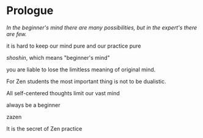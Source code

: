 # Prologue

_In the beginner's mind there are many possibilities, but in the expert's there are few._

it is hard to keep our mind pure and our practice pure

_shoshin_, which means "beginner's mind"

you are liable to lose the limitless meaning of original mind.

For Zen students the most important thing is not to be dualistic.

All self-centered thoughts limit our vast mind

always be a beginner

zazen

It is the secret of Zen practice
